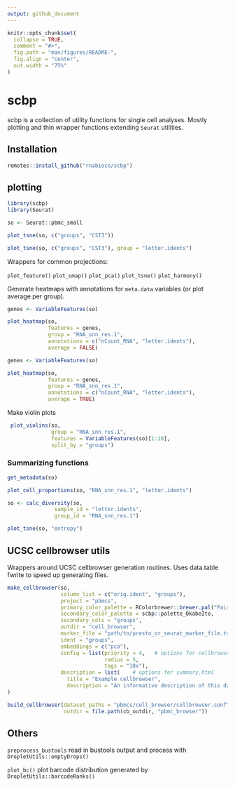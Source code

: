 ```yaml
---
output: github_document
---
```


<!-- README.md is generated from README.Rmd. Please edit that file -->

```r
knitr::opts_chunk$set(
  collapse = TRUE,
  comment = "#>",
  fig.path = "man/figures/README-",
  fig.align = "center",
  out.width = "75%"
)
```

# scbp

<!-- badges: start -->
<!-- badges: end -->

scbp is a collection of utility functions for single cell analyses. Mostly plotting and thin wrapper functions extending `Seurat` utilities.

## Installation

``` r
remotes::install_github("rnabioco/scbp")
```


## plotting

```r
library(scbp)
library(Seurat)

so <- Seurat::pbmc_small

plot_tsne(so, c("groups", "CST3"))
```


```r
plot_tsne(so, c("groups", "CST3"), group = "letter.idents")
```

Wrappers for common projections:

`plot_feature()`
`plot_umap()`
`plot_pca()`
`plot_tsne()`
`plot_harmony()`

Generate heatmaps with annotations for `meta.data` variables (or plot average per group).

```r
genes <- VariableFeatures(so)

plot_heatmap(so, 
             features = genes,
             group = "RNA_snn_res.1",
             annotations = c("nCount_RNA", "letter.idents"),
             average = FALSE)
```



```r
genes <- VariableFeatures(so)

plot_heatmap(so, 
             features = genes,
             group = "RNA_snn_res.1",
             annotations = c("nCount_RNA", "letter.idents"),
             average = TRUE)
```

Make violin plots

```r
 plot_violins(so, 
              group = "RNA_snn_res.1", 
              features = VariableFeatures(so)[1:10],
              split_by = "groups")
```

### Summarizing functions

```r
get_metadata(so)
```

```r
plot_cell_proportions(so, "RNA_snn_res.1", "letter.idents")
```



```r
so <- calc_diversity(so,
               sample_id = "letter.idents",
               group_id = "RNA_snn_res.1") 

plot_tsne(so, "entropy")
```

## UCSC cellbrowser utils

Wrappers around UCSC cellbrowser generation routines. Uses data.table fwrite to speed up generating files.

```r

make_cellbrowser(so, 
                 column_list = c("orig.ident", "groups"),
                 project = "pbmcs",
                 primary_color_palette = RColorbrewer::brewer.pal("Paired"),
                 secondary_color_palette = scbp::palette_OkabeIto,
                 secondary_cols = "groups",
                 outdir = "cell_browser",
                 marker_file = "path/to/presto_or_seurat_marker_file.tsv",
                 ident = "groups",
                 embeddings = c("pca"),
                 config = list(priority = 4,   # options for cellbrowser.conf
                               radius = 5,
                               tags = "10x"),
                 description = list(    # options for summary.html
                   title = "Example cellbrowser",
                   description = "An informative description of this dataset"
)

build_cellbrowser(dataset_paths = "pbmcs/cell_browser/cellbrowser.conf",
                  outdir = file.path(cb_outdir, "pbmc_browser"))
```


## Others
  
`preprocess_bustools` read in bustools output and process with `DropletUtils::emptyDrops()`  

`plot_bc()` plot barcode distribution generated by `DropletUtils::barcodeRanks()`
